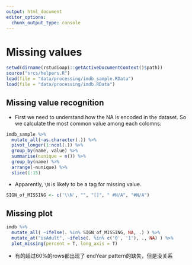 ```yaml
---
output: html_document
editor_options: 
  chunk_output_type: console
---
```

# Missing values

```r
setwd(dirname(rstudioapi::getActiveDocumentContext()$path))
source("srcs/helpers.R")
load(file = "data/processing/imdb_sample.RData")
load(file = "data/processing/imdb.RData")

```

## Missing value recognition

- First we need to understand how the NA is encoded in the dataset. So we calculate the most common value among each colomns:

```r
imdb_sample %>%
  mutate_all(~as.character(.)) %>%
  pivot_longer(1:ncol(.)) %>%
  group_by(name, value) %>%
  summarise(nunique = n()) %>%
  group_by(name) %>%
  arrange(-nunique) %>%
  slice(1:15)
```

- Apparently, `\N` is likely to be a tag for missing value.

```r
SIGN_of_MISSING <- c('\\N', "", "[]", "	#N/A", "#N/A")
```



## Missing plot

```r
imdb %>%
  mutate_all( ~ifelse(. %in% SIGN_of_MISSING, NA, .) ) %>%
  mutate_at("isAdult", ~ifelse(. %in% c('0', '1'), ., NA) ) %>%
  plot_missing(percent = T, long_axis = T)
```

- 有的超过60%的rows都出现了 endYear pattern的缺失，但是没关系



